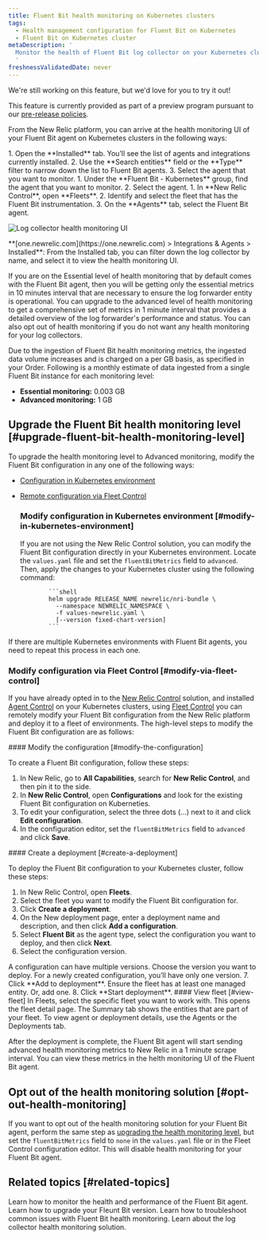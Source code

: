 ```yaml
---
title: Fluent Bit health monitoring on Kubernetes clusters
tags:
  - Health management configuration for Fluent Bit on Kubernetes
  - Fluent Bit on Kubernetes cluster
metaDescription: '
  Monitor the health of Fluent Bit log collector on your Kubernetes clusters. Set up, monitor, and update Fluent Bit configurations.
  '
freshnessValidatedDate: never
---
```


<Callout title="preview">
  We're still working on this feature, but we'd love for you to try it out!

  This feature is currently provided as part of a preview program pursuant to our [pre-release policies](/docs/licenses/license-information/referenced-policies/new-relic-pre-release-policy).
</Callout>

From the New Relic platform, you can arrive at the health monitoring UI of your Fluent Bit agent on Kubernetes clusters in the following ways:

<CollapserGroup>
<Collapser id="via-integration-and-agents" title="Via Integrations & Agents">
 1. Open the **Installed** tab. You’ll see the list of agents and integrations currently installed.
 2. Use the <dnt>**Search entities**</dnt> field or the <dnt>**Type**</dnt> filter to narrow down the list to Fluent Bit agents.
 3. Select the agent that you want to monitor.
</Collapser>
<Collapser id="via-all-entities" title="Via All Entities">
 1. Under the **Fluent Bit - Kubernetes** group, find the agent that you want to monitor.
 2. Select the agent.
</Collapser>
<Collapser id="via-fleet" title="Via Fleet">
 1. In <dnt>**New Relic Control**</dnt>, open **Fleets**.
 2. Identify and select the fleet that has the Fluent Bit instrumentation.
 3. On the <dnt>**Agents**</dnt> tab, select the Fluent Bit agent.
</Collapser>
</CollapserGroup>

<img
  title="Log collector health monitoring UI"
  alt="Log collector health monitoring UI"
  src="/images/log-collector-health-monitoring.webp"
/>

<figcaption>
  <DNT>**[one.newrelic.com](https://one.newrelic.com) > Integrations & Agents > Installed**</DNT>: From the Installed tab, you can filter down the log collector by name, and select it to view the health monitoring UI.
</figcaption>

If you are on the Essential level of health monitoring that by default comes with the Fluent Bit agent, then you will be getting only the essential metrics in 10 minutes interval that are necessary to ensure the log forwarder entity is operational. You can upgrade to the advanced level of health monitoring to get a comprehensive set of metrics in 1 minute interval that provides a detailed overview of the log forwarder's performance and status. You can also opt out of health monitoring if you do not want any health monitoring for your log collectors.

Due to the ingestion of Fluent Bit health monitoring metrics, the ingested data volume increases and is charged on a per GB basis, as specified in your Order. Following is a monthly estimate of data ingested from a single Fluent Bit instance for each monitoring level:

- **Essential monitoring:** 0.003 GB
- **Advanced monitoring:** 1 GB

## Upgrade the Fluent Bit health monitoring level [#upgrade-fluent-bit-health-monitoring-level]

To upgrade the health monitoring level to Advanced monitoring, modify the Fluent Bit configuration in any one of the following ways:

* [Configuration in Kubernetes environment](#configuration-in-kubernetes-environment)
* [Remote configuration via Fleet Control](#modify-and-deploy-config-via-fleet-control)

  ### Modify configuration in Kubernetes environment [#modify-in-kubernetes-environment]
  If you are not using the New Relic Control solution, you can modify the Fluent Bit configuration directly in your Kubernetes environment. Locate the `values.yaml` file and set the `fluentBitMetrics` field to `advanced`. Then, apply the changes to your Kubernetes cluster using the following command:

              ```shell
              helm upgrade RELEASE_NAME newrelic/nri-bundle \
                --namespace NEWRELIC_NAMESPACE \
                -f values-newrelic.yaml \
                [--version fixed-chart-version]
              ```

If there are multiple Kubernetes environments with Fluent Bit agents, you need to repeat this process in each one.


  ### Modify configuration via Fleet Control [#modify-via-fleet-control]
  If you have already opted in to the [New Relic Control](/docs/new-relic-control/getting-started/) solution, and installed [Agent Control](/docs/new-relic-control/agent-control/setup/) on your Kubernetes clusters, using [Fleet Control](/docs/new-relic-control/fleet-control/overview) you can remotely modify your Fluent Bit configuration from the New Relic platform and deploy it to a fleet of environments. The high-level steps to modify the Fluent Bit configuration are as follows:

<Steps>

<Step>
  #### Modify the configuration [#modify-the-configuration]

  To create a Fluent Bit configuration, follow these steps:
  1. In New Relic, go to <dnt>**All Capabilities**</dnt>, search for <dnt>**New Relic Control**</dnt>, and then pin it to the side.
  2. In <dnt>**New Relic Control**</dnt>, open <dnt>**Configurations**</dnt> and look for the existing Fluent Bit configuration on Kuberneties.
  3. To edit your configuration, select the three dots (…) next to it and click **Edit configuration**.
  4. In the configuration editor, set the `fluentBitMetrics` field to `advanced` and click **Save**.
</Step>

<Step>
  #### Create a deployment [#create-a-deployment]

  To deploy the Fluent Bit configuration to your Kubernetes cluster, follow these steps:
  1. In New Relic Control, open **Fleets**.
  2. Select the fleet you want to modify the Fluent Bit configuration for.
  3. Click **Create a deployment**.
  4. On the New deployment page, enter a deployment name and description, and then click **Add a configuration**.
  5. Select **Fluent Bit** as the agent type, select the configuration you want to deploy, and then click **Next**.
  6. Select the configuration version. 
  <Callout variant="important">
    A configuration can have multiple versions. Choose the version you want to deploy. For a newly created configuration, you’ll have only one version.
  </Callout>
  7. Click **Add to deployment**.
  <Callout variant="important">
    Ensure the fleet has at least one managed entity. Or, add one.
  </Callout>
  8. Click **Start deployment**. 
</Step>

<Step>
#### View fleet [#view-fleet]
  In Fleets, select the specific fleet you want to work with. This opens the fleet detail page. The Summary tab shows the entities that are part of your fleet. To view agent or deployment details, use the Agents or the Deployments tab.
</Step>

</Steps>

After the deployment is complete, the Fluent Bit agent will start sending advanced health monitoring metrics to New Relic in a 1 minute scrape interval. You can view these metrics in the helth monitoring UI of the Fluent Bit agent.

## Opt out of the health monitoring solution [#opt-out-health-monitoring]
If you want to opt out of the health monitoring solution for your Fluent Bit agent, perform the same step as [upgrading the health monitoring level](#upgrade-fluent-bit-health-monitoring-level), but set the `fluentBitMetrics` field to `none` in the `values.yaml` file or in the Fleet Control configuration editor. This will disable health monitoring for your Fluent Bit agent.

## Related topics [#related-topics]

<DocTiles>
  <DocTile title="Monitor the health and performance of the Fluent Bit agent" path="/docs/logs/log-collectors-health-monitoring/fluent-bit-heath-monitoring/log-collector-management.mdx" >Learn how to monitor the health and performance of the Fluent Bit agent.</DocTile>
  <DocTile title="Upgrade your Fleunt Bit version" path="/docs/logs/log-collectors-health-monitoring/fluent-bit-heath-monitoring/upgrade-fb.mdx" >Learn how to upgrade your Fleunt Bit version.</DocTile>
  <DocTile title="Troubleshoot common issues" path="/docs/logs/log-collectors-health-monitoring/fluent-bit-heath-monitoring/troubleshooting.mdx" >Learn how to troubleshoot common issues with Fluent Bit health monitoring.</DocTile>
  <DocTile title="Overview of log collector health monitoring" path="/docs/logs/log-collectors-health-monitoring/overview">Learn about the log collector health monitoring solution.</DocTile>
</DocTiles>

